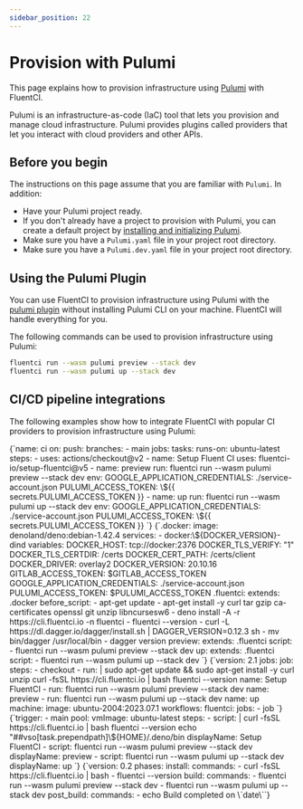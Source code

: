 ```yaml
---
sidebar_position: 22
---
```


# Provision with Pulumi

This page explains how to provision infrastructure using [Pulumi](https://pulumi.com) with FluentCI.

Pulumi is an infrastructure-as-code (IaC) tool that lets you provision and manage cloud infrastructure. Pulumi provides plugins called providers that let you interact with cloud providers and other APIs.

## Before you begin

The instructions on this page assume that you are familiar with `Pulumi`. In addition:

- Have your Pulumi project ready.
- If you don't already have a project to provision with Pulumi, you can create a default project by [installing and initializing Pulumi](https://www.pulumi.com/docs/install/).
- Make sure you have a `Pulumi.yaml` file in your project root directory.
- Make sure you have a `Pulumi.dev.yaml` file in your project root directory.

## Using the Pulumi Plugin

You can use FluentCI to provision infrastructure using Pulumi with the [pulumi plugin](https://github.com/fluent-ci-templates/pulumi-pipeline) without installing Pulumi CLI on your machine. FluentCI will handle everything for you.

The following commands can be used to provision infrastructure using Pulumi:

```bash
fluentci run --wasm pulumi preview --stack dev
fluentci run --wasm pulumi up --stack dev
```

## CI/CD pipeline integrations

The following examples show how to integrate FluentCI with popular CI providers to provision infrastructure using Pulumi:


<Tabs>
  <TabItem value="gha" label="Github Actions">
    <CodeBlock language="yaml" title="ci.yml">
      {`name: ci
on:
  push:
    branches:
      - main
jobs:
  tasks:
    runs-on: ubuntu-latest
    steps:
      - uses: actions/checkout@v2
      - name: Setup Fluent CI
        uses: fluentci-io/setup-fluentci@v5
      - name: preview
        run: fluentci run --wasm pulumi preview --stack dev
        env:
          GOOGLE_APPLICATION_CREDENTIALS: ./service-account.json
          PULUMI_ACCESS_TOKEN: \${{ secrets.PULUMI_ACCESS_TOKEN }}
      - name: up
        run: fluentci run --wasm pulumi up --stack dev
        env:
          GOOGLE_APPLICATION_CREDENTIALS: ./service-account.json
          PULUMI_ACCESS_TOKEN: \${{ secrets.PULUMI_ACCESS_TOKEN }}
        `}
    </CodeBlock>
  </TabItem>
  <TabItem value="gitlab" label="GitLab CI">
    <CodeBlock language="yaml" title=".gitlab-ci.yml">
      {`.docker:
  image: denoland/deno:debian-1.42.4
  services:
    - docker:\${DOCKER_VERSION}-dind
  variables:
    DOCKER_HOST: tcp://docker:2376
    DOCKER_TLS_VERIFY: "1"
    DOCKER_TLS_CERTDIR: /certs
    DOCKER_CERT_PATH: /certs/client
    DOCKER_DRIVER: overlay2
    DOCKER_VERSION: 20.10.16
    GITLAB_ACCESS_TOKEN: $GITLAB_ACCESS_TOKEN
    GOOGLE_APPLICATION_CREDENTIALS: ./service-account.json
    PULUMI_ACCESS_TOKEN: $PULUMI_ACCESS_TOKEN
.fluentci:
  extends: .docker
  before_script:
    - apt-get update
    - apt-get install -y curl tar gzip ca-certificates openssl git unzip libncursesw6
    - deno install -A -r https://cli.fluentci.io -n fluentci
    - fluentci --version
    - curl -L https://dl.dagger.io/dagger/install.sh | DAGGER_VERSION=0.12.3 sh
    - mv bin/dagger /usr/local/bin
    - dagger version
preview:
  extends: .fluentci
  script:
    - fluentci run --wasm pulumi preview --stack dev
up:
  extends: .fluentci
  script:
    - fluentci run --wasm pulumi up --stack dev
`}

</CodeBlock>
</TabItem>
<TabItem value="circleci" label="Circle CI">
<CodeBlock language="yaml" title=".circleci/config.yml">
{`version: 2.1
jobs:
  job:
    steps:
      - checkout
      - run: |
          sudo apt-get update && sudo apt-get install -y curl unzip
          curl -fsSL https://cli.fluentci.io | bash
          fluentci --version
        name: Setup FluentCI
      - run: fluentci run --wasm pulumi preview --stack dev
        name: preview
      - run: fluentci run --wasm pulumi up --stack dev
        name: up
    machine:
      image: ubuntu-2004:2023.07.1
workflows:
  fluentci:
    jobs:
      - job
      `}
</CodeBlock>
</TabItem>
<TabItem value="azure" label="Azure Pipelines">
<CodeBlock language="yaml" title="azure-pipelines.yml">
{`trigger:
  - main
pool:
  vmImage: ubuntu-latest
steps:
  - script: |
      curl -fsSL https://cli.fluentci.io | bash
      fluentci --version
      echo "##vso[task.prependpath]\${HOME}/.deno/bin
    displayName: Setup FluentCI
  - script: fluentci run --wasm pulumi preview --stack dev
    displayName: preview
  - script: fluentci run --wasm pulumi up --stack dev
    displayName: up
    `}
</CodeBlock>
</TabItem>
<TabItem value="aws" label="AWS CodePipeline">
<CodeBlock language="yaml" title="buildspec.yml">
{`version: 0.2
phases:
  install:
    commands:
      - curl -fsSL https://cli.fluentci.io | bash
      - fluentci --version
  build:
    commands:
      - fluentci run --wasm pulumi preview --stack dev
      - fluentci run --wasm pulumi up --stack dev
  post_build:
    commands:
      - echo Build completed on \`date\``}
</CodeBlock>
</TabItem>
</Tabs>
